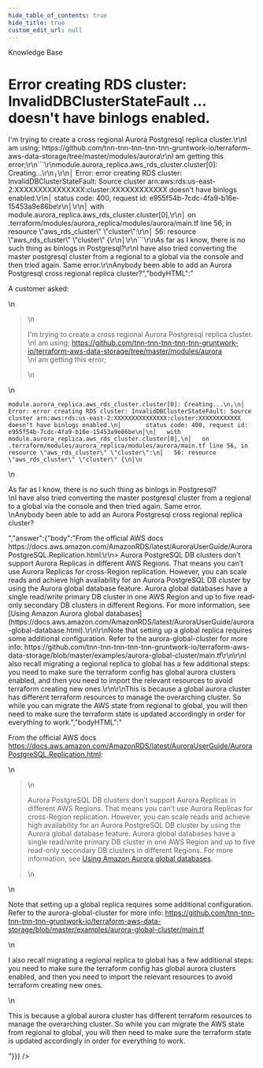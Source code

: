 ```yaml
---
hide_table_of_contents: true
hide_title: true
custom_edit_url: null
---
```



<head>
  <link rel="canonical" href="https://github.com/tnn-tnn-tnn-tnn-tnn-gruntwork-io/knowledge-base/discussions/124" />
</head>

<CenterLayout>
<span className="searchCategory">Knowledge Base</span>
<h1>Error creating RDS cluster: InvalidDBClusterStateFault ... doesn&apos;t have binlogs enabled.</h1>
<GitHub discussion={{"id":"D_kwDOF8slf84AObta","number":124,"author":{"login":"zackproser"},"title":"Error creating RDS cluster: InvalidDBClusterStateFault ... doesn't have binlogs enabled.","body":"A customer asked: \r\n\r\n> I'm trying to create a cross regional Aurora Postgresql replica cluster.\r\nI am using; https://github.com/tnn-tnn-tnn-tnn-tnn-gruntwork-io/terraform-aws-data-storage/tree/master/modules/aurora\r\nI am getting this error;\r\n```\r\nmodule.aurora_replica.aws_rds_cluster.cluster[0]: Creating...\r\n╷\r\n│ Error: error creating RDS cluster: InvalidDBClusterStateFault: Source cluster arn:aws:rds:us-east-2:XXXXXXXXXXXXXXX:cluster:XXXXXXXXXXXX doesn't have binlogs enabled.\r\n│       status code: 400, request id: e955f54b-7cdc-4fa9-b16e-15453a9e86be\r\n│\r\n│   with module.aurora_replica.aws_rds_cluster.cluster[0],\r\n│   on .terraform/modules/aurora_replica/modules/aurora/main.tf line 56, in resource \"aws_rds_cluster\" \"cluster\":\r\n│   56: resource \"aws_rds_cluster\" \"cluster\" {\r\n│\r\n```\r\nAs far as I know, there is no such thing as binlogs in Postgresql?\r\nI have also tried converting the master postgresql cluster from a regional to a global via the console and then tried again. Same error.\r\nAnybody been able to add an Aurora Postgresql cross regional replica cluster?","bodyHTML":"<p dir=\"auto\">A customer asked:</p>\n<blockquote>\n<p dir=\"auto\">I'm trying to create a cross regional Aurora Postgresql replica cluster.<br>\nI am using; <a href=\"https://github.com/tnn-tnn-tnn-tnn-tnn-gruntwork-io/terraform-aws-data-storage/tree/master/modules/aurora\">https://github.com/tnn-tnn-tnn-tnn-tnn-gruntwork-io/terraform-aws-data-storage/tree/master/modules/aurora</a><br>\nI am getting this error;</p>\n</blockquote>\n<div class=\"snippet-clipboard-content notranslate position-relative overflow-auto\" data-snippet-clipboard-copy-content=\"module.aurora_replica.aws_rds_cluster.cluster[0]: Creating...\n╷\n│ Error: error creating RDS cluster: InvalidDBClusterStateFault: Source cluster arn:aws:rds:us-east-2:XXXXXXXXXXXXXXX:cluster:XXXXXXXXXXXX doesn't have binlogs enabled.\n│       status code: 400, request id: e955f54b-7cdc-4fa9-b16e-15453a9e86be\n│\n│   with module.aurora_replica.aws_rds_cluster.cluster[0],\n│   on .terraform/modules/aurora_replica/modules/aurora/main.tf line 56, in resource &quot;aws_rds_cluster&quot; &quot;cluster&quot;:\n│   56: resource &quot;aws_rds_cluster&quot; &quot;cluster&quot; {\n│\"><pre class=\"notranslate\"><code class=\"notranslate\">module.aurora_replica.aws_rds_cluster.cluster[0]: Creating...\n╷\n│ Error: error creating RDS cluster: InvalidDBClusterStateFault: Source cluster arn:aws:rds:us-east-2:XXXXXXXXXXXXXXX:cluster:XXXXXXXXXXXX doesn't have binlogs enabled.\n│       status code: 400, request id: e955f54b-7cdc-4fa9-b16e-15453a9e86be\n│\n│   with module.aurora_replica.aws_rds_cluster.cluster[0],\n│   on .terraform/modules/aurora_replica/modules/aurora/main.tf line 56, in resource \"aws_rds_cluster\" \"cluster\":\n│   56: resource \"aws_rds_cluster\" \"cluster\" {\n│\n</code></pre></div>\n<p dir=\"auto\">As far as I know, there is no such thing as binlogs in Postgresql?<br>\nI have also tried converting the master postgresql cluster from a regional to a global via the console and then tried again. Same error.<br>\nAnybody been able to add an Aurora Postgresql cross regional replica cluster?</p>","answer":{"body":"From the official AWS docs https://docs.aws.amazon.com/AmazonRDS/latest/AuroraUserGuide/AuroraPostgreSQL.Replication.html:\r\n> Aurora PostgreSQL DB clusters don’t support Aurora Replicas in different AWS Regions. That means you can’t use Aurora Replicas for cross-Region replication. However, you can scale reads and achieve high availability for an Aurora PostgreSQL DB cluster by using the Aurora global database feature. Aurora global databases have a single read/write primary DB cluster in one AWS Region and up to five read-only secondary DB clusters in different Regions. For more information, see [Using Amazon Aurora global databases](https://docs.aws.amazon.com/AmazonRDS/latest/AuroraUserGuide/aurora-global-database.html).\r\n\r\nNote that setting up a global replica requires some additional configuration. Refer to the aurora-global-cluster for more info: https://github.com/tnn-tnn-tnn-tnn-tnn-gruntwork-io/terraform-aws-data-storage/blob/master/examples/aurora-global-cluster/main.tf\r\n\r\nI also recall migrating a regional replica to global has a few additional steps: you need to make sure the terraform config has global aurora clusters enabled, and then you need to import the relevant resources to avoid terraform creating new ones.\r\n\r\nThis is because a global aurora cluster has different terraform resources to manage the overarching cluster. So while you can migrate the AWS state from regional to global, you will then need to make sure the terraform state is updated accordingly in order for everything to work.","bodyHTML":"<p dir=\"auto\">From the official AWS docs <a href=\"https://docs.aws.amazon.com/AmazonRDS/latest/AuroraUserGuide/AuroraPostgreSQL.Replication.html\" rel=\"nofollow\">https://docs.aws.amazon.com/AmazonRDS/latest/AuroraUserGuide/AuroraPostgreSQL.Replication.html</a>:</p>\n<blockquote>\n<p dir=\"auto\">Aurora PostgreSQL DB clusters don’t support Aurora Replicas in different AWS Regions. That means you can’t use Aurora Replicas for cross-Region replication. However, you can scale reads and achieve high availability for an Aurora PostgreSQL DB cluster by using the Aurora global database feature. Aurora global databases have a single read/write primary DB cluster in one AWS Region and up to five read-only secondary DB clusters in different Regions. For more information, see <a href=\"https://docs.aws.amazon.com/AmazonRDS/latest/AuroraUserGuide/aurora-global-database.html\" rel=\"nofollow\">Using Amazon Aurora global databases</a>.</p>\n</blockquote>\n<p dir=\"auto\">Note that setting up a global replica requires some additional configuration. Refer to the aurora-global-cluster for more info: <a href=\"https://github.com/tnn-tnn-tnn-tnn-tnn-gruntwork-io/terraform-aws-data-storage/blob/master/examples/aurora-global-cluster/main.tf\">https://github.com/tnn-tnn-tnn-tnn-tnn-gruntwork-io/terraform-aws-data-storage/blob/master/examples/aurora-global-cluster/main.tf</a></p>\n<p dir=\"auto\">I also recall migrating a regional replica to global has a few additional steps: you need to make sure the terraform config has global aurora clusters enabled, and then you need to import the relevant resources to avoid terraform creating new ones.</p>\n<p dir=\"auto\">This is because a global aurora cluster has different terraform resources to manage the overarching cluster. So while you can migrate the AWS state from regional to global, you will then need to make sure the terraform state is updated accordingly in order for everything to work.</p>"}}} />

</CenterLayout>
  

<!-- ##DOCS-SOURCER-START
{
  "sourcePlugin": "github-discussions",
  "hash": "3c84c2c9dd63fa25389014a83e37ca4e"
}
##DOCS-SOURCER-END -->
